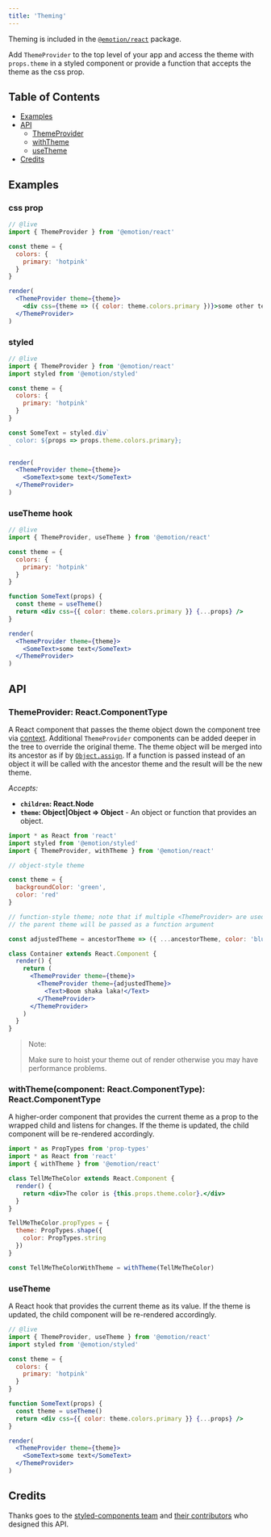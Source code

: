 ```yaml
---
title: 'Theming'
---
```


Theming is included in the [`@emotion/react`](https://emotion.sh/docs/@emotion/react) package.

Add `ThemeProvider` to the top level of your app and access the theme with `props.theme` in a styled component or provide a function that accepts the theme as the css prop.

## Table of Contents

- [Examples](#examples)
- [API](#api)
  - [ThemeProvider](#themeprovider-reactcomponenttype)
  - [withTheme](#withthemecomponent-reactcomponenttype-reactcomponenttype)
  - [useTheme](#usetheme)
- [Credits](#credits)

## Examples

### css prop

```jsx
// @live
import { ThemeProvider } from '@emotion/react'

const theme = {
  colors: {
    primary: 'hotpink'
  }
}

render(
  <ThemeProvider theme={theme}>
    <div css={theme => ({ color: theme.colors.primary })}>some other text</div>
  </ThemeProvider>
)
```

### styled

```jsx
// @live
import { ThemeProvider } from '@emotion/react'
import styled from '@emotion/styled'

const theme = {
  colors: {
    primary: 'hotpink'
  }
}

const SomeText = styled.div`
  color: ${props => props.theme.colors.primary};
`

render(
  <ThemeProvider theme={theme}>
    <SomeText>some text</SomeText>
  </ThemeProvider>
)
```

### useTheme hook

```jsx
// @live
import { ThemeProvider, useTheme } from '@emotion/react'

const theme = {
  colors: {
    primary: 'hotpink'
  }
}

function SomeText(props) {
  const theme = useTheme()
  return <div css={{ color: theme.colors.primary }} {...props} />
}

render(
  <ThemeProvider theme={theme}>
    <SomeText>some text</SomeText>
  </ThemeProvider>
)
```

## API

### ThemeProvider: React.ComponentType

A React component that passes the theme object down the component tree via [context](https://reactjs.org/docs/context.html). Additional `ThemeProvider` components can be added deeper in the tree to override the original theme. The theme object will be merged into its ancestor as if by [`Object.assign`](https://developer.mozilla.org/en-US/docs/Web/JavaScript/Reference/Global_Objects/Object/assign). If a function is passed instead of an object it will be called with the ancestor theme and the result will be the new theme.

_Accepts:_

- **`children`: React.Node**
- **`theme`: Object|Object => Object** - An object or function that provides an object.

```jsx
import * as React from 'react'
import styled from '@emotion/styled'
import { ThemeProvider, withTheme } from '@emotion/react'

// object-style theme

const theme = {
  backgroundColor: 'green',
  color: 'red'
}

// function-style theme; note that if multiple <ThemeProvider> are used,
// the parent theme will be passed as a function argument

const adjustedTheme = ancestorTheme => ({ ...ancestorTheme, color: 'blue' })

class Container extends React.Component {
  render() {
    return (
      <ThemeProvider theme={theme}>
        <ThemeProvider theme={adjustedTheme}>
          <Text>Boom shaka laka!</Text>
        </ThemeProvider>
      </ThemeProvider>
    )
  }
}
```

> Note:
>
> Make sure to hoist your theme out of render otherwise you may have performance problems.

### withTheme(component: React.ComponentType): React.ComponentType

A higher-order component that provides the current theme as a prop to the wrapped child and listens for changes. If the theme is updated, the child component will be re-rendered accordingly.

```jsx
import * as PropTypes from 'prop-types'
import * as React from 'react'
import { withTheme } from '@emotion/react'

class TellMeTheColor extends React.Component {
  render() {
    return <div>The color is {this.props.theme.color}.</div>
  }
}

TellMeTheColor.propTypes = {
  theme: PropTypes.shape({
    color: PropTypes.string
  })
}

const TellMeTheColorWithTheme = withTheme(TellMeTheColor)
```

### useTheme

A React hook that provides the current theme as its value. If the theme is updated, the child component will be re-rendered accordingly.

```jsx
// @live
import { ThemeProvider, useTheme } from '@emotion/react'
import styled from '@emotion/styled'

const theme = {
  colors: {
    primary: 'hotpink'
  }
}

function SomeText(props) {
  const theme = useTheme()
  return <div css={{ color: theme.colors.primary }} {...props} />
}

render(
  <ThemeProvider theme={theme}>
    <SomeText>some text</SomeText>
  </ThemeProvider>
)
```

## Credits

Thanks goes to the [styled-components team](https://github.com/styled-components/styled-components) and [their contributors](https://github.com/styled-components/styled-components/graphs/contributors) who designed this API.
